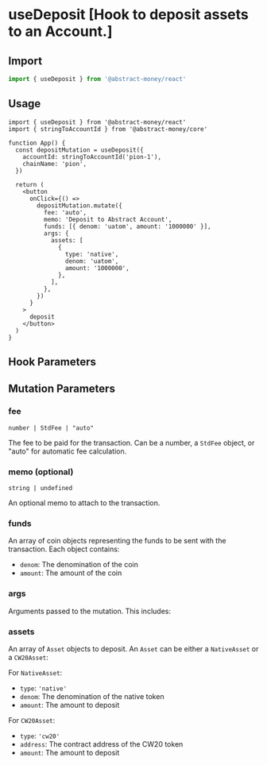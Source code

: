 
# useDeposit [Hook to deposit assets to an Account.]

## Import

```ts twoslash 
import { useDeposit } from '@abstract-money/react'
```

## Usage

```tsx twoslash [index.tsx]
import { useDeposit } from '@abstract-money/react'
import { stringToAccountId } from '@abstract-money/core'

function App() {
  const depositMutation = useDeposit({
    accountId: stringToAccountId('pion-1'),
    chainName: 'pion',
  })

  return (
    <button
      onClick={() =>
        depositMutation.mutate({
          fee: 'auto',
          memo: 'Deposit to Abstract Account',
          funds: [{ denom: 'uatom', amount: '1000000' }],
          args: {
            assets: [
              {
                type: 'native',
                denom: 'uatom',
                amount: '1000000',
              },
            ],
          },
        })
      }
    >
      deposit
    </button>
  )
}
```

## Hook Parameters
<ParameterCommonSnippet/>
<ParameterMutationSnippet />

## Mutation Parameters

### fee

`number | StdFee | "auto"`

The fee to be paid for the transaction. Can be a number, a `StdFee` object, or "auto" for automatic fee calculation.

### memo (optional)

`string | undefined`

An optional memo to attach to the transaction.

### funds

An array of coin objects representing the funds to be sent with the transaction. Each object contains:

- `denom`: The denomination of the coin
- `amount`: The amount of the coin

### args

Arguments passed to the mutation. This includes:

### assets

An array of `Asset` objects to deposit. An `Asset` can be either a `NativeAsset` or a `CW20Asset`:

For `NativeAsset`:

- `type`: `'native'`
- `denom`: The denomination of the native token
- `amount`: The amount to deposit


For `CW20Asset`:

- `type`: `'cw20'`
- `address`: The contract address of the CW20 token
- `amount`: The amount to deposit
